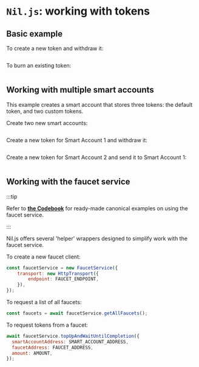 # `Nil.js`: working with tokens

## Basic example

To create a new token and withdraw it:

```ts showLineNumbers file=../../tests/multi-tokens-support.test.mjs start=startBasicNilJSExample end=endBasicNilJSExample
```

To burn an existing token:

```ts showLineNumbers file=../../tests/multi-tokens-support.test.mjs start=startNilJSBurningExample end=endNilJSBurningExample
```

## Working with multiple smart accounts

This example creates a smart account that stores three tokens: the default token, and two custom tokens.

Create two new smart accounts:

```ts showLineNumbers file=../../tests/multi-tokens-support.test.mjs start=startAdvancedNilJSExample end=endAdvancedNilJSExample
```

Create a new token for Smart Account 1 and withdraw it:

```ts showLineNumbers file=../../tests/multi-tokens-support.test.mjs start=startAdvancedNilJSMintingExample end=endAdvancedNilJSMintingExample
```

Create a new token for Smart Account 2 and send it to Smart Account 1:

```ts showLineNumbers file=../../tests/multi-tokens-support.test.mjs start=startNilJSTransferExample end=endNilJSTransferExample
```

## Working with the faucet service

:::tip

Refer to [**the Codebook**](../cookbook/faucet-service/use-faucet-service.mdx) for ready-made canonical examples on using the faucet service.

:::

Nil.js offers several 'helper' wrappers designed to simplify work with the faucet service.

To create a new faucet client:

```js showLineNumbers
const faucetService = new FaucetService({
	transport: new HttpTransport({
		endpoint: FAUCET_ENDPOINT,
	}),
});
```

To request a list of all faucets:

```js showLineNumbers
const faucets = await faucetService.getAllFaucets();
```

To request tokens from a faucet:

```js showLineNumbers
await faucetService.topUpAndWaitUntilCompletion({
  smartAccountAddress: SMART_ACCOUNT_ADDRESS,
  faucetAddress: FAUCET_ADDRESS,
  amount: AMOUNT,
});
```